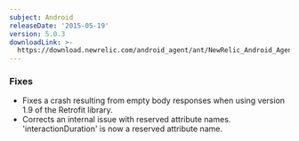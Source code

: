 ```yaml
---
subject: Android
releaseDate: '2015-05-19'
version: 5.0.3
downloadLink: >-
  https://download.newrelic.com/android_agent/ant/NewRelic_Android_Agent_5.0.3.zip
---
```


### Fixes

* Fixes a crash resulting from empty body responses when using version 1.9 of the Retrofit library.
* Corrects an internal issue with reserved attribute names. 'interactionDuration' is now a reserved attribute name.

